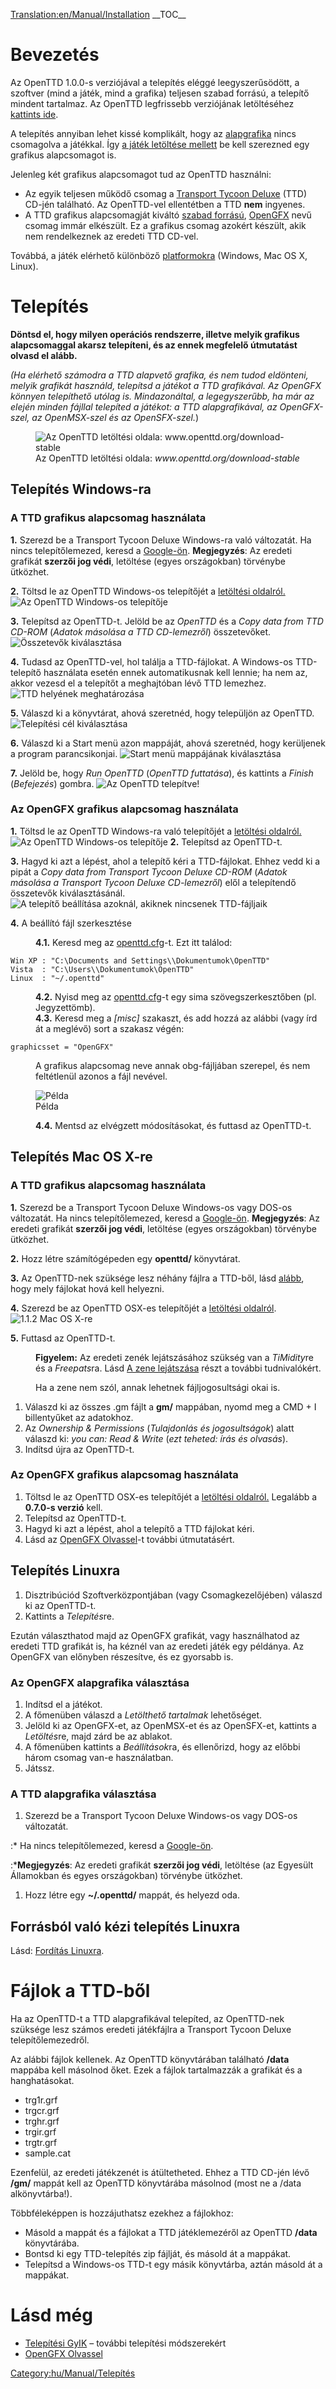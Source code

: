 [[Translation:en/Manual/Installation]]
{{hu/Tartalomjegyzék}}
__TOC__
=Bevezetés=
Az OpenTTD 1.0.0-s verziójával a telepítés eléggé leegyszerűsödött, a szoftver (mind a játék, mind a grafika) teljesen szabad forrású, a telepítő mindent tartalmaz. Az OpenTTD legfrissebb verziójának letöltéséhez [http://www.openttd.org/download-stable kattints ide].

A telepítés annyiban lehet kissé komplikált, hogy az [[hu/Archive/Community/Alapgrafika|alapgrafika]] nincs csomagolva a játékkal. Így [http://www.openttd.org/ a játék letöltése mellett] be kell szerezned egy grafikus alapcsomagot is.

Jelenleg két grafikus alapcsomagot tud az OpenTTD használni:
* Az egyik teljesen működő csomag a [http://hu.wikipedia.org/wiki/Transport_Tycoon_Deluxe Transport Tycoon Deluxe] (TTD) CD-jén található. Az OpenTTD-vel ellentétben a TTD '''nem''' ingyenes.
* A TTD grafikus alapcsomagját kiváltó [http://hu.wikipedia.org/wiki/Szabad_szoftver szabad forrású], [[hu/OpenGFX|OpenGFX]] nevű csomag immár elkészült. Ez a grafikus csomag azokért készült, akik nem rendelkeznek az eredeti TTD CD-vel.

Továbbá, a játék elérhető különböző [[hu/Operációs rendszer|platformokra]] (Windows, Mac OS X, Linux).

= Telepítés =
'''Döntsd el, hogy milyen operációs rendszerre, illetve melyik grafikus alapcsomaggal akarsz telepíteni, és az ennek megfelelő útmutatást olvasd el alább.'''
<p style="font-size: 90%">''(Ha elérhető számodra a TTD alapvető grafika, és nem tudod eldönteni, melyik grafikát használd, telepítsd a játékot a TTD grafikával. Az OpenGFX könnyen telepíthető utólag is. Mindazonáltal, a legegyszerűbb, ha már az elején minden fájllal telepíted a játékot: a TTD alapgrafikával, az OpenGFX-szel, az OpenMSX-szel és az OpenSFX-szel.'')</p>

[[File:en/Manual/Installation 1a.png|frame|center|Az OpenTTD letöltési oldala: ''www.openttd.org/download-stable'']]

== Telepítés Windows-ra ==
===A TTD grafikus alapcsomag használata===
'''1.''' Szerezd be a Transport Tycoon Deluxe Windows-ra való változatát. Ha nincs telepítőlemezed, keresd a [http://www.google.com/search?q=transport+tycoon+deluxe Google-ön]. '''Megjegyzés''': Az eredeti grafikát '''szerzői jog védi''', letöltése (egyes országokban) törvénybe ütközhet.

'''2.''' Töltsd le az OpenTTD Windows-os telepítőjét a [http://www.openttd.org/download-stable letöltési oldalról.]
[[File:en/Manual/Installation 1b.png|frame|center|Az OpenTTD Windows-os telepítője]]

'''3.''' Telepítsd az OpenTTD-t. Jelöld be az ''OpenTTD'' és a ''Copy data from TTD CD-ROM'' (''Adatok másolása a TTD CD-lemezről'') összetevőket.
[[File:en/Manual/Installation 2.png|frame|center|Összetevők kiválasztása]]

'''4.''' Tudasd az OpenTTD-vel, hol találja a TTD-fájlokat. A Windows-os TTD-telepítő használata esetén ennek automatikusnak kell lennie; ha nem az, akkor vezesd el a telepítőt a meghajtóban lévő TTD lemezhez.
[[File:en/Manual/Installation 3.png|frame|center|TTD helyének meghatározása]]

'''5.''' Válaszd ki a könyvtárat, ahová szeretnéd, hogy települjön az OpenTTD.
[[File:en/Manual/Installation 4.png|frame|center|Telepítési cél kiválasztása]]

'''6.''' Válaszd ki a Start menü azon mappáját, ahová szeretnéd, hogy kerüljenek a program parancsikonjai.
[[File:en/Manual/Installation 5.png|frame|center|Start menü mappájának kiválasztása]]

'''7.''' Jelöld be, hogy ''Run OpenTTD'' (''OpenTTD futtatása''), és kattints a ''Finish'' (''Befejezés'') gombra.
[[File:en/Manual/Installation 6.png|frame|center|Az OpenTTD telepítve!]]

===Az OpenGFX grafikus alapcsomag használata===
'''1.''' Töltsd le az OpenTTD Windows-ra való telepítőjét a [http://www.openttd.org/download-stable letöltési oldalról.]
[[File:en/Manual/Installation 1b.png|frame|center|Az OpenTTD Windows-os telepítője]]
'''2.''' Telepítsd az OpenTTD-t.

'''3.''' Hagyd ki azt a lépést, ahol a telepítő kéri a TTD-fájlokat. Ehhez vedd ki a pipát a ''Copy data from Transport Tycoon Deluxe CD-ROM'' (''Adatok másolása a Transport Tycoon Deluxe CD-lemezről'') elől a telepítendő összetevők kiválasztásánál.
[[File:en/Manual/Installation 2 gfx.png|frame|center|A telepítő beállítása azoknál, akiknek nincsenek TTD-fájljaik]]

'''4.''' A beállító fájl szerkesztése
:'''4.1.''' Keresd meg az [[hu/Archive/Manual/Settings/Openttd.cfg|openttd.cfg]]-t. Ezt itt találod:
 Win XP : "C:\Documents and Settings\<felhasználónév>\Dokumentumok\OpenTTD"
 Vista  : "C:\Users\<felhasználónév>\Dokumentumok\OpenTTD"
 Linux  : "~/.openttd"
:'''4.2.''' Nyisd meg az [[hu/Archive/Manual/Settings/Openttd.cfg|openttd.cfg]]-t egy sima szövegszerkesztőben (pl. Jegyzettömb).
:'''4.3.''' Keresd meg a ''[misc]'' szakaszt, és add hozzá az alábbi (vagy írd át a meglévő) sort a szakasz végén:
 graphicsset = "OpenGFX"
: A grafikus alapcsomag neve annak obg-fájljában szerepel, és nem feltétlenül azonos a fájl nevével.
[[File:en/Manual/Installation 9 grx manual configuration cfg.png|frame|center|Példa]]
:'''4.4.''' Mentsd az elvégzett módosításokat, és futtasd az OpenTTD-t.


== Telepítés Mac OS X-re ==
<!-- The following paragraph seems to be outdated, so I haven't translated it.
{{Note
| 1=There were no official binaries for Mac OS X for the 1.0.x branch. However, support has now resumed for the 1.1.x branch, please download the latest '''official''' testing binary (currently 1.1.0 beta5) to make sure any remaining bugs are found}}
-->
===A TTD grafikus alapcsomag használata===
'''1.''' Szerezd be a Transport Tycoon Deluxe Windows-os vagy DOS-os változatát. Ha nincs telepítőlemezed, keresd a [http://www.google.com/search?q=transport+tycoon+deluxe Google-ön]. '''Megjegyzés''': Az eredeti grafikát '''szerzői jog védi''', letöltése (egyes országokban) törvénybe ütközhet.

'''2.''' Hozz létre számítógépeden egy '''openttd/''' könyvtárat.

'''3.''' Az OpenTTD-nek szüksége lesz néhány fájlra a TTD-ből, lásd [[#fajlok-a-ttd-bol|alább]], hogy mely fájlokat hová kell helyezni.

'''4.''' Szerezd be az OpenTTD OSX-es telepítőjét a [http://www.openttd.org/download-stable letöltési oldalról].
[[File:en/Manual/Installation 1b osx.png|frame|center|1.1.2 Mac OS X-re]]

'''5.''' Futtasd az OpenTTD-t.


:'''Figyelem:''' Az eredeti zenék lejátszásához szükség van a ''TiMidity''re és a ''Freepats''ra. Lásd [[hu/Fordítás Linuxra#a-zene-lejatszasa|A zene lejátszása]] részt a további tudnivalókért.


:Ha a zene nem szól, annak lehetnek fájljogosultsági okai is.
#Válaszd ki az összes .gm fájlt a '''gm/''' mappában, nyomd meg a CMD + I billentyűket az adatokhoz.
#Az ''Ownership & Permissions'' (''Tulajdonlás és jogosultságok'') alatt válaszd ki: ''you can: Read & Write'' (''ezt teheted: írás és olvasás'').
#Indítsd újra az OpenTTD-t.

===Az OpenGFX grafikus alapcsomag használata===
# Töltsd le az OpenTTD OSX-es telepítőjét a [http://www.openttd.org/download-stable letöltési oldalról.] Legalább a '''0.7.0-s verzió''' kell.
# Telepítsd az OpenTTD-t.
# Hagyd ki azt a lépést, ahol a telepítő a TTD fájlokat kéri.
# Lásd az [[hu/OpenGFX Olvassel#az-openttd-kezi-telepitese|OpenGFX Olvassel]]-t további útmutatásért.

== Telepítés Linuxra ==

#Disztribúciód Szoftverközpontjában (vagy Csomagkezelőjében) válaszd ki az OpenTTD-t.
#Kattints a ''Telepítés''re.

Ezután választhatod majd az OpenGFX grafikát, vagy használhatod az eredeti TTD grafikát is, ha kéznél van az eredeti játék egy példánya.
Az OpenGFX van előnyben részesítve, és ez gyorsabb is.

===Az OpenGFX alapgrafika választása===
#Indítsd el a játékot.
#A főmenüben válaszd a ''Letölthető tartalmak'' lehetőséget.
#Jelöld ki az OpenGFX-et, az OpenMSX-et és az OpenSFX-et, kattints a ''Letöltés''re, majd zárd be az ablakot.
#A főmenüben kattints a ''Beállítások''ra, és ellenőrizd, hogy az előbbi három csomag van-e használatban.
#Játssz.

===A TTD alapgrafika választása===
#Szerezd be a Transport Tycoon Deluxe Windows-os vagy DOS-os változatát.
:* Ha nincs telepítőlemezed, keresd a [http://www.google.com/search?q=transport+tycoon+deluxe Google-ön].
:*'''Megjegyzés''': Az eredeti grafikát '''szerzői jog védi''', letöltése (az Egyesült Államokban és egyes országokban) törvénybe ütközhet.
#Hozz létre egy '''~/.openttd/''' mappát, és helyezd oda.

== Forrásból való kézi telepítés Linuxra ==
Lásd: [[hu/Fordítás Linuxra|Fordítás Linuxra]].

= Fájlok a TTD-ből=
Ha az OpenTTD-t a TTD alapgrafikával telepíted, az OpenTTD-nek szüksége lesz számos eredeti játékfájlra a Transport Tycoon Deluxe telepítőlemezedről.

Az alábbi fájlok kellenek. Az OpenTTD könyvtárában található '''/data''' mappába kell másolnod őket. Ezek a fájlok tartalmazzák a grafikát és a hanghatásokat.
* trg1r.grf
* trgcr.grf
* trghr.grf
* trgir.grf
* trgtr.grf
* sample.cat


Ezenfelül, az eredeti játékzenét is átültetheted. Ehhez a TTD CD-jén lévő '''/gm/''' mappát kell az OpenTTD könyvtárába másolnod (most ne a /data alkönyvtárba!).


Többféleképpen is hozzájuthatsz ezekhez a fájlokhoz:
* Másold a mappát és a fájlokat a TTD játéklemezéről az OpenTTD '''/data''' könyvtárába.
* Bontsd ki egy TTD-telepítés zip fájlját, és másold át a mappákat.
* Telepítsd a Windows-os TTD-t egy másik könyvtárba, aztán másold át a mappákat.

= Lásd még=
* [[hu/Telepítési GyIK|Telepítési GyIK]] – további telepítési módszerekért
* [[hu/OpenGFX Olvassel|OpenGFX Olvassel]]

[[Category:hu/Manual/Telepítés]]
